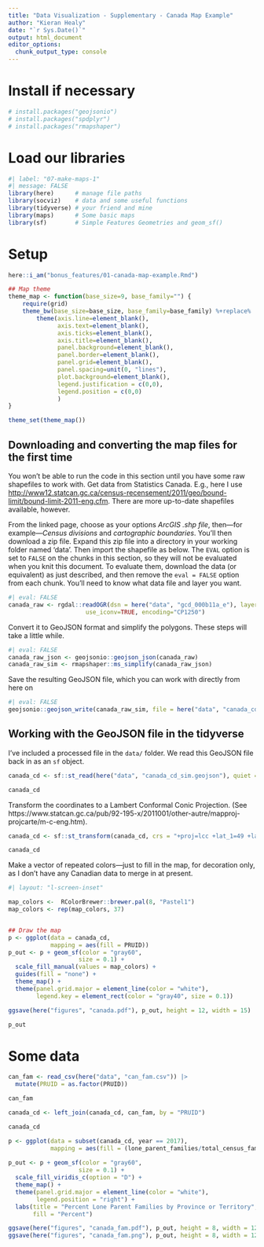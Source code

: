 ```yaml
---
title: "Data Visualization - Supplementary - Canada Map Example"
author: "Kieran Healy"
date: "`r Sys.Date()`"
output: html_document
editor_options: 
  chunk_output_type: console
---
```


# Install if necessary

```r
# install.packages("geojsonio")
# install.packages("spdplyr")
# install.packages("rmapshaper")
```


# Load our libraries

```r
#| label: "07-make-maps-1"
#| message: FALSE
library(here)      # manage file paths
library(socviz)    # data and some useful functions
library(tidyverse) # your friend and mine
library(maps)      # Some basic maps
library(sf)        # Simple Features Geometries and geom_sf()
```

# Setup

```r
here::i_am("bonus_features/01-canada-map-example.Rmd")
```


```r
## Map theme
theme_map <- function(base_size=9, base_family="") {
    require(grid)
    theme_bw(base_size=base_size, base_family=base_family) %+replace%
        theme(axis.line=element_blank(),
              axis.text=element_blank(),
              axis.ticks=element_blank(),
              axis.title=element_blank(),
              panel.background=element_blank(),
              panel.border=element_blank(),
              panel.grid=element_blank(),
              panel.spacing=unit(0, "lines"),
              plot.background=element_blank(),
              legend.justification = c(0,0),
              legend.position = c(0,0)
              )
}

theme_set(theme_map())
```


## Downloading and converting the map files for the first time

You won't be able to run the code in this section until you have some raw shapefiles to work with. Get data from Statistics Canada. E.g., here I use  <http://www12.statcan.gc.ca/census-recensement/2011/geo/bound-limit/bound-limit-2011-eng.cfm>. There are more up-to-date shapefiles available, however. 

From the linked page, choose as your options _ArcGIS .shp file_, then---for example---_Census divisions_ and _cartographic boundaries_. You'll then download a zip file. Expand this zip file into a directory in your working folder named 'data'. Then import the shapefile as below. The `EVAL` option is set to `FALSE` on the chunks in this section, so they will not be evaluated when you knit this document. To evaluate them, download the data (or equivalent) as just described, and then remove the `eval = FALSE` option from each chunk. You'll need to know what data file and layer you want. 

```r
#| eval: FALSE
canada_raw <- rgdal::readOGR(dsn = here("data", "gcd_000b11a_e"), layer = "gcd_000b11a_e",
                      use_iconv=TRUE, encoding="CP1250")
```

Convert it to GeoJSON format and simplify the polygons. These steps will take a little while.

```r
#| eval: FALSE
canada_raw_json <- geojsonio::geojson_json(canada_raw)
canada_raw_sim <- rmapshaper::ms_simplify(canada_raw_json)
```

Save the resulting GeoJSON file, which you can work with directly from here on

```r
#| eval: FALSE
geojsonio::geojson_write(canada_raw_sim, file = here("data", "canada_cd_sim.geojson")
```

## Working with the GeoJSON file in the tidyverse

I've included a processed file in the `data/` folder. We read this GeoJSON file back in as an `sf` object.

```r
canada_cd <- sf::st_read(here("data", "canada_cd_sim.geojson"), quiet = TRUE)

canada_cd
```

Transform the coordinates to a Lambert Conformal Conic Projection. (See  https://www.statcan.gc.ca/pub/92-195-x/2011001/other-autre/mapproj-projcarte/m-c-eng.htm).

```r
canada_cd <- sf::st_transform(canada_cd, crs = "+proj=lcc +lat_1=49 +lat_2=77 +lon_0=-91.52 +x_0=0 +y_0=0 +datum=NAD83 +units=m +no_defs")

canada_cd
```


Make a vector of repeated colors---just to fill in the map, for decoration only, as I don't have any Canadian data to merge in at present.

```r
#| layout: "l-screen-inset"

map_colors <-  RColorBrewer::brewer.pal(8, "Pastel1")
map_colors <- rep(map_colors, 37)


## Draw the map
p <- ggplot(data = canada_cd, 
            mapping = aes(fill = PRUID))
p_out <- p + geom_sf(color = "gray60", 
                    size = 0.1) + 
  scale_fill_manual(values = map_colors) + 
  guides(fill = "none") + 
  theme_map() + 
  theme(panel.grid.major = element_line(color = "white"),
        legend.key = element_rect(color = "gray40", size = 0.1))

ggsave(here("figures", "canada.pdf"), p_out, height = 12, width = 15)

p_out
```

# Some data

```r
can_fam <- read_csv(here("data", "can_fam.csv")) |>
  mutate(PRUID = as.factor(PRUID))

can_fam

canada_cd <- left_join(canada_cd, can_fam, by = "PRUID")

canada_cd

p <- ggplot(data = subset(canada_cd, year == 2017), 
            mapping = aes(fill = (lone_parent_families/total_census_families)*100))
            
p_out <- p + geom_sf(color = "gray60", 
                    size = 0.1) + 
  scale_fill_viridis_c(option = "D") + 
  theme_map() + 
  theme(panel.grid.major = element_line(color = "white"),
        legend.position = "right") + 
  labs(title = "Percent Lone Parent Families by Province or Territory", 
       fill = "Percent")

ggsave(here("figures", "canada_fam.pdf"), p_out, height = 8, width = 12)
ggsave(here("figures", "canada_fam.png"), p_out, height = 8, width = 12, dpi = 300)

```


